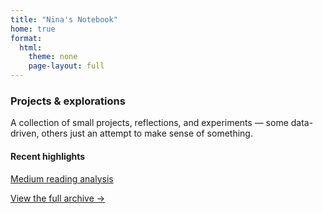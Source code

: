 ```yaml
---
title: "Nina's Notebook"
home: true
format:
  html:
    theme: none
    page-layout: full
---
```


### Projects & explorations

A collection of small projects, reflections, and experiments — some data-driven, others just an attempt to make sense of something.

#### Recent highlights  
<div class="highlight-list">
  <div><a class="highlight-item" href="projects/medium-analysis.html">Medium reading analysis</a></div>
</div>

[View the full archive →](projects/index.qmd){.animated-link}


